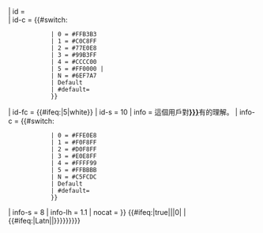 <includeonly>{{userbox
| border-c = {{#switch:{{{2|}}}
             | 0 = #FFB3B3
             | 1 = #C0C8FF
             | 2 = #77E0E8
             | 3 = #99B3FF
             | 4 = #CCCC00
             | 5 = #FF0000 |<!-- This colour is dark, so link text is white in [[Template:User iso15924/user script catlink]] -->
             | N = #6EF7A7
             | Default
             | #default={{{default|#bbbbbb}}}
             }}
| id       = {{User iso15924/user script catlink|{{{1|}}}|2=all|3={{{2|}}}}}{{User iso15924/user script catlink|{{{1|}}}|{{{2|}}}}}<br /><span style="font-size:14pt;">{{User iso15924/script-example-character|{{{1}}}|default=&nbsp;}}</span>
| id-c     = {{#switch:{{{2|}}}
             | 0 = #FFB3B3
             | 1 = #C0C8FF
             | 2 = #77E0E8
             | 3 = #99B3FF
             | 4 = #CCCC00
             | 5 = #FF0000 |<!-- This colour is dark, so link text is white in [[Template:User iso15924/user script catlink]] -->
             | N = #6EF7A7
             | Default
             | #default={{{default|#bbbbbb}}}
             }}
| id-fc    = {{#ifeq:{{{2|}}}|5|white}}
| id-s     = 10
| info     = 這個用戶對'''[[{{{3|}}}]]'''有{{User iso15924/level-text|{{{2|}}}}}的理解。
| info-c   = {{#switch:{{{2|}}}
             | 0 = #FFE0E8
             | 1 = #F0F8FF
             | 2 = #D0F8FF
             | 3 = #E0E8FF
             | 4 = #FFFF99
             | 5 = #FFBBBB
             | N = #C5FCDC
             | Default
             | #default={{{default|#eeeeee}}}
             }}
| info-s   = 8
| info-lh  = 1.1
| nocat    = {{{nocat|}}}
}}<!--
 put categories on the page (think Userpage)
-->{{#ifeq:{{lc:{{{nocat|}}}}}|true||{{{category|{{#ifeq:{{{2|0}}}|0|<!--level 0-->|{{#ifeq:{{{1|Latn}}}|Latn||[[Category:User {{{1}}}-{{{2}}}|{{PAGENAME}}]]}}}}}}}}}</includeonly><!--
--><noinclude>{{documentation}}</noinclude>